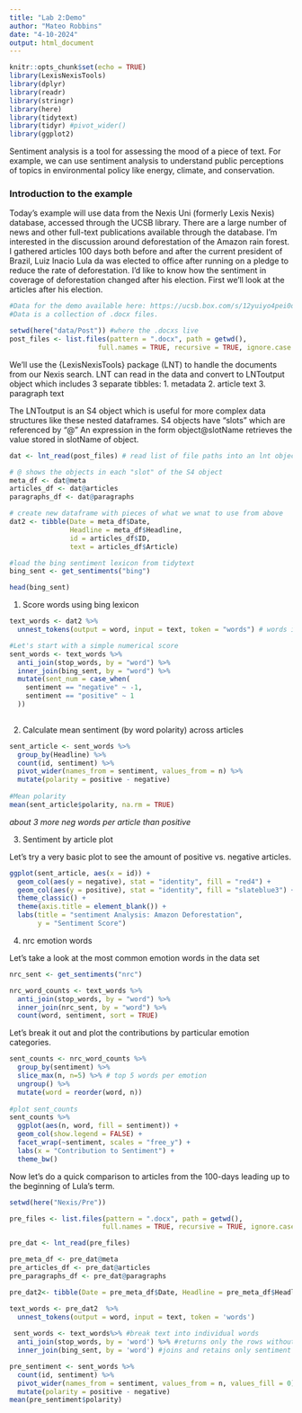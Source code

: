 ```yaml
---
title: "Lab 2:Demo"
author: "Mateo Robbins"
date: "4-10-2024"
output: html_document
---
```


```r
knitr::opts_chunk$set(echo = TRUE)
library(LexisNexisTools)
library(dplyr)
library(readr)
library(stringr)
library(here)
library(tidytext)
library(tidyr) #pivot_wider()
library(ggplot2)
```

Sentiment analysis is a tool for assessing the mood of a piece of text. For example, we can use sentiment analysis to understand public perceptions of topics in environmental policy like energy, climate, and conservation.

### Introduction to the example

Today's example will use data from the Nexis Uni (formerly Lexis Nexis) database, accessed through the UCSB library. There are a large number of news and other full-text publications available through the database. I'm interested in the discussion around deforestation of the Amazon rain forest. I gathered articles 100 days both before and after the current president of Brazil, Luiz Inacio Lula da was elected to office after running on a pledge to reduce the rate of deforestation. I'd like to know how the sentiment in coverage of deforestation changed after his election. First we'll look at the articles after his election.

```r
#Data for the demo available here: https://ucsb.box.com/s/12yuiyo4pei0ox3uj9v5xr21w6267dv7
#Data is a collection of .docx files.

setwd(here("data/Post")) #where the .docxs live
post_files <- list.files(pattern = ".docx", path = getwd(),
                      full.names = TRUE, recursive = TRUE, ignore.case = TRUE)

```

We'll use the {LexisNexisTools} package (LNT) to handle the documents from our Nexis search.  LNT can read in the data and convert to LNToutput object which includes 3 separate tibbles:
 1. metadata
 2. article text
 3. paragraph text

The LNToutput is an S4 object which is useful for more complex data structures like these nested dataframes. S4 objects have "slots" which are referenced by "@" An expression in the form object@slotName retrieves the value stored in slotName of object.

```r
dat <- lnt_read(post_files) # read list of file paths into an lnt object

# @ shows the objects in each "slot" of the S4 object
meta_df <- dat@meta
articles_df <- dat@articles
paragraphs_df <- dat@paragraphs

# create new dataframe with pieces of what we wnat to use from above
dat2 <- tibble(Date = meta_df$Date,
               Headline = meta_df$Headline,
               id = articles_df$ID,
               text = articles_df$Article)
```

```r
#load the bing sentiment lexicon from tidytext
bing_sent <- get_sentiments("bing")

head(bing_sent)
```

1.  Score words using bing lexicon

```r
text_words <- dat2 %>% 
  unnest_tokens(output = word, input = text, token = "words") # words is the default for token

#Let's start with a simple numerical score
sent_words <- text_words %>% 
  anti_join(stop_words, by = "word") %>% 
  inner_join(bing_sent, by = "word") %>% 
  mutate(sent_num = case_when(
    sentiment == "negative" ~ -1,
    sentiment == "positive" ~ 1
  ))
            
```

2.  Calculate mean sentiment (by word polarity) across articles

```r
sent_article <- sent_words %>% 
  group_by(Headline) %>% 
  count(id, sentiment) %>% 
  pivot_wider(names_from = sentiment, values_from = n) %>% 
  mutate(polarity = positive - negative)
  
#Mean polarity
mean(sent_article$polarity, na.rm = TRUE)
```

*about 3 more neg words per article than positive*

3.  Sentiment by article plot

Let's try a very basic plot to see the amount of positive vs. negative articles.

```r
ggplot(sent_article, aes(x = id)) +
  geom_col(aes(y = negative), stat = "identity", fill = "red4") +
  geom_col(aes(y = positive), stat = "identity", fill = "slateblue3") +
  theme_classic() +
  theme(axis.title = element_blank()) +
  labs(title = "sentiment Analysis: Amazon Deforestation",
       y = "Sentiment Score")
```

4.  nrc emotion words

Let's take a look at the most common emotion words in the data set

```r
nrc_sent <- get_sentiments("nrc")

nrc_word_counts <- text_words %>% 
  anti_join(stop_words, by = "word") %>% 
  inner_join(nrc_sent, by = "word") %>% 
  count(word, sentiment, sort = TRUE)
```

Let's break it out and plot the contributions by particular emotion categories.

```r
sent_counts <- nrc_word_counts %>% 
  group_by(sentiment) %>% 
  slice_max(n, n=5) %>% # top 5 words per emotion
  ungroup() %>% 
  mutate(word = reorder(word, n))
  
#plot sent_counts  
sent_counts %>% 
  ggplot(aes(n, word, fill = sentiment)) +
  geom_col(show.legend = FALSE) +
  facet_wrap(~sentiment, scales = "free_y") +
  labs(x = "Contribution to Sentiment") +
  theme_bw()
```

Now let's do a quick comparison to articles from the 100-days leading up to the beginning of Lula's term.

```r
setwd(here("Nexis/Pre"))

pre_files <- list.files(pattern = ".docx", path = getwd(),
                       full.names = TRUE, recursive = TRUE, ignore.case = TRUE)

pre_dat <- lnt_read(pre_files)

pre_meta_df <- pre_dat@meta
pre_articles_df <- pre_dat@articles
pre_paragraphs_df <- pre_dat@paragraphs

pre_dat2<- tibble(Date = pre_meta_df$Date, Headline = pre_meta_df$Headline, id = pre_dat@articles$ID, text = pre_dat@articles$Article)
```

```r
text_words <- pre_dat2  %>%
  unnest_tokens(output = word, input = text, token = 'words')
 
 sent_words <- text_words%>% #break text into individual words
  anti_join(stop_words, by = 'word') %>% #returns only the rows without stop words
  inner_join(bing_sent, by = 'word') #joins and retains only sentiment words
```

```r
pre_sentiment <- sent_words %>%
  count(id, sentiment) %>%
  pivot_wider(names_from = sentiment, values_from = n, values_fill = 0) %>% 
  mutate(polarity = positive - negative)
mean(pre_sentiment$polarity)
```
